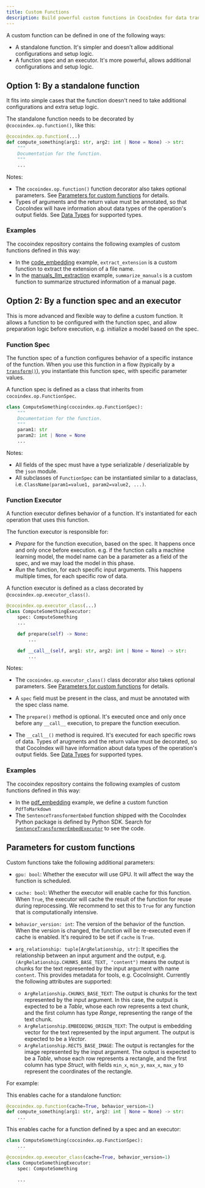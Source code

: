```yaml
---
title: Custom Functions
description: Build powerful custom functions in CocoIndex for data transformation and processing. Create standalone functions or advanced function specs with executors, including caching, GPU support, and configurable behavior for scalable data operations.
---
```



A custom function can be defined in one of the following ways:

*   A standalone function. It's simpler and doesn't allow additional configurations and setup logic.
*   A function spec and an executor. It's more powerful, allows additional configurations and setup logic.

## Option 1: By a standalone function

It fits into simple cases that the function doesn't need to take additional configurations and extra setup logic.

<Tabs>
<TabItem value="python" label="Python" default>

The standalone function needs to be decorated by `@cocoindex.op.function()`, like this:

```python
@cocoindex.op.function(...)
def compute_something(arg1: str, arg2: int | None = None) -> str:
    """
    Documentation for the function.
    """
    ...
```

Notes:

*   The `cocoindex.op.function()` function decorator also takes optional parameters.
    See [Parameters for custom functions](#parameters-for-custom-functions) for details.
*   Types of arguments and the return value must be annotated, so that CocoIndex will have information about data types of the operation's output fields.
    See [Data Types](/docs/core/data_types) for supported types.

</TabItem>
</Tabs>

### Examples

The cocoindex repository contains the following examples of custom functions defined in this way:

*   In the [code_embedding](https://github.com/cocoindex-io/cocoindex/blob/main/examples/code_embedding/main.py) example,
    `extract_extension` is a custom function to extract the extension of a file name.
*   In the [manuals_llm_extraction](https://github.com/cocoindex-io/cocoindex/blob/main/examples/manuals_llm_extraction/main.py) example,
    `summarize_manuals` is a custom function to summarize structured information of a manual page.


## Option 2: By a function spec and an executor

This is more advanced and flexible way to define a custom function.
It allows a function to be configured with the function spec, and allow preparation logic before execution, e.g. initialize a model based on the spec.

### Function Spec

The function spec of a function configures behavior of a specific instance of the function.
When you use this function in a flow (typically by a [`transform()`](/docs/core/flow_def#transform)), you instantiate this function spec, with specific parameter values.

<Tabs>
<TabItem value="python" label="Python" default>

A function spec is defined as a class that inherits from `cocoindex.op.FunctionSpec`.

```python
class ComputeSomething(cocoindex.op.FunctionSpec):
    """
    Documentation for the function.
    """
    param1: str
    param2: int | None = None
    ...
```

Notes:
*   All fields of the spec must have a type serializable / deserializable by the `json` module.
*   All subclasses of `FunctionSpec` can be instantiated similar to a dataclass, i.e. `ClassName(param1=value1, param2=value2, ...)`.

</TabItem>
</Tabs>


### Function Executor

A function executor defines behavior of a function. It's instantiated for each operation that uses this function.

The function executor is responsible for:

*   *Prepare* for the function execution, based on the spec.
    It happens once and only once before execution.
    e.g. if the function calls a machine learning model, the model name can be a parameter as a field of the spec, and we may load the model in this phase.
*   *Run* the function, for each specific input arguments. This happens multiple times, for each specific row of data.

<Tabs>
<TabItem value="python" label="Python" default>

A function executor is defined as a class decorated by `@cocoindex.op.executor_class()`.


```python
@cocoindex.op.executor_class(...)
class ComputeSomethingExecutor:
    spec: ComputeSomething
    ...

    def prepare(self) -> None:
        ...

    def __call__(self, arg1: str, arg2: int | None = None) -> str:
        ...
```

Notes:

*   The `cocoindex.op.executor_class()` class decorator also takes optional parameters.
    See [Parameters for custom functions](#parameters-for-custom-functions) for details.

*   A `spec` field must be present in the class, and must be annotated with the spec class name.
*   The `prepare()` method is optional. It's executed once and only once before any `__call__` execution, to prepare the function execution.
*   The `__call__()` method is required. It's executed for each specific rows of data.
    Types of arugments and the return value must be decorated, so that CocoIndex will have information about data types of the operation's output fields.
    See [Data Types](/docs/core/data_types) for supported types.

</TabItem>
</Tabs>

### Examples

The cocoindex repository contains the following examples of custom functions defined in this way:

*   In the [pdf_embedding](https://github.com/cocoindex-io/cocoindex/blob/main/examples/pdf_embedding/main.py) example, we define a custom function `PdfToMarkdown`
*   The `SentenceTransformerEmbed` function shipped with the CocoIndex Python package is defined by Python SDK.
    Search for [`SentenceTransformerEmbedExecutor`](https://github.com/search?q=repo%3Acocoindex-io%2Fcocoindex+lang%3Apython+SentenceTransformerEmbedExecutor&type=code) to see the code.

## Parameters for custom functions

Custom functions take the following additional parameters:

*   `gpu: bool`: Whether the executor will use GPU. It will affect the way the function is scheduled.

*   `cache: bool`: Whether the executor will enable cache for this function.
     When `True`, the executor will cache the result of the function for reuse during reprocessing.
     We recommend to set this to `True` for any function that is computationally intensive.

*   `behavior_version: int`: The version of the behavior of the function.
    When the version is changed, the function will be re-executed even if cache is enabled.
    It's required to be set if `cache` is `True`.

*   `arg_relationship: tuple[ArgRelationship, str]`: It specifies the relationship between an input argument and the output,
    e.g. `(ArgRelationship.CHUNKS_BASE_TEXT, "content")` means the output is chunks for the text represented by the
    input argument with name `content`.
    This provides metadata for tools, e.g. CocoInsight.
    Currently the following attributes are supported:

    *   `ArgRelationship.CHUNKS_BASE_TEXT`:
        The output is chunks for the text represented by the input argument. In this case, the output is expected to be a *Table*, whose each row represents a text chunk, and the first column has type *Range*, representing the range of the text chunk.
    *   `ArgRelationship.EMBEDDING_ORIGIN_TEXT`: The output is embedding vector for the text represented by the input argument. The output is expected to be a *Vector*.
    *   `ArgRelationship.RECTS_BASE_IMAGE`: The output is rectangles for the image represented by the input argument. The output is expected to be a *Table*, whose each row represents a rectangle, and the first column has type *Struct*, with fields `min_x`, `min_y`, `max_x`, `max_y` to represent the coordinates of the rectangle.

For example:

<Tabs>
<TabItem value="python" label="Python" default>

This enables cache for a standalone function:

```python
@cocoindex.op.function(cache=True, behavior_version=1)
def compute_something(arg1: str, arg2: int | None = None) -> str:
    ...
```

This enables cache for a function defined by a spec and an executor:

```python
class ComputeSomething(cocoindex.op.FunctionSpec):
    ...

@cocoindex.op.executor_class(cache=True, behavior_version=1)
class ComputeSomethingExecutor:
    spec: ComputeSomething

    ...
```

</TabItem>
</Tabs>
